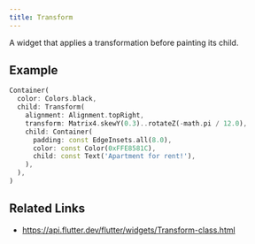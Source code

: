 ```yaml
---
title: Transform
---
```


A widget that applies a transformation before painting its child.

## Example

```dart liveslice=Transform
Container(
  color: Colors.black,
  child: Transform(
    alignment: Alignment.topRight,
    transform: Matrix4.skewY(0.3)..rotateZ(-math.pi / 12.0),
    child: Container(
      padding: const EdgeInsets.all(8.0),
      color: const Color(0xFFE8581C),
      child: const Text('Apartment for rent!'),
    ),
  ),
)
```

## Related Links

- https://api.flutter.dev/flutter/widgets/Transform-class.html

